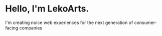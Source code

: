 # Hello, I'm LekoArts.

I'm creating noice web experiences for the next generation of consumer-facing companies